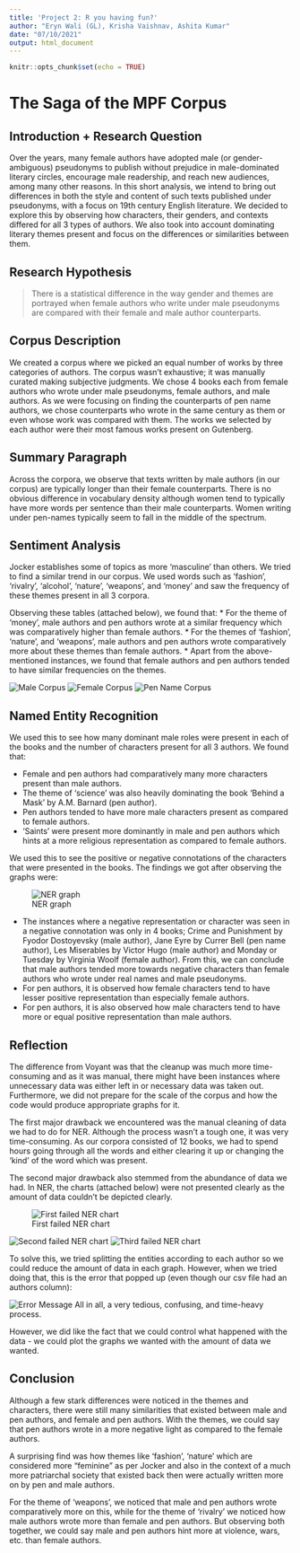 ```yaml
---
title: 'Project 2: R you having fun?'
author: "Eryn Wali (GL), Krisha Vaishnav, Ashita Kumar"
date: "07/10/2021"
output: html_document
---
```


```r
knitr::opts_chunk$set(echo = TRUE)
```

# The Saga of the MPF Corpus

## Introduction + Research Question 
Over the years, many female authors have adopted male (or gender-ambiguous) pseudonyms to publish without prejudice in male-dominated literary circles, encourage male readership, and reach new audiences, among many other reasons. In this short analysis, we intend to bring out differences in both the style and content of such texts published under pseudonyms, with a focus on 19th century English literature. We decided to explore this by observing how characters, their genders, and contexts differed for all 3 types of authors. We also took into account dominating literary themes present and focus on the differences or similarities between them.


## Research Hypothesis 
> There is a statistical difference in the way gender and themes are portrayed when female authors who write under male pseudonyms are compared with their female and male author counterparts.


## Corpus Description 
We created a corpus where we picked an equal number of works by three categories of authors. The corpus wasn’t exhaustive; it was manually curated making subjective judgments. We chose 4 books each from female authors who wrote under male pseudonyms, female authors, and male authors. As we were focusing on finding the counterparts of pen name authors, we chose counterparts who wrote in the same century as them or even whose work was compared with them. The works we selected by each author were their most famous works present on Gutenberg. 


## Summary Paragraph 
Across the corpora, we observe that texts written by male authors (in our corpus) are typically longer than their female counterparts. There is no obvious difference in vocabulary density although women tend to typically have more words per sentence than their male counterparts. Women writing under pen-names typically seem to fall in the middle of the spectrum. 


## Sentiment Analysis 
Jocker establishes some of topics as more ‘masculine’ than others. We tried to find a similar trend in our corpus. We used words such as ‘fashion’, ‘rivalry’, ‘alcohol’, ‘nature’, ‘weapons’, and ‘money’ and saw the frequency of these themes present in all 3 corpora. 

Observing these tables (attached below), we found that:
* For the theme of ‘money’, male authors and pen authors wrote at a similar frequency which was comparatively higher than female authors.
* For the themes of ‘fashion’, ‘nature’, and ‘weapons’, male authors and pen authors wrote comparatively more about these themes than female authors.
* Apart from the above-mentioned instances, we found that female authors and pen authors tended to have similar frequencies on the themes.

![Male Corpus](\Users\erynw\OneDrive\Desktop\intro to digital humanities\idh_project_2\sent1.jpeg)
![Female Corpus](\Users\erynw\OneDrive\Desktop\intro to digital humanities\idh_project_2\sent2.jpeg)
![Pen Name Corpus](\Users\erynw\OneDrive\Desktop\intro to digital humanities\idh_project_2\sent3.jpeg)

## Named Entity Recognition 
We used this to see how many dominant male roles were present in each of the books and the number of characters present for all 3 authors. We found that:


* Female and pen authors had comparatively many more characters present than male authors.
* The theme of ‘science’ was also heavily dominating the book ‘Behind a Mask’ by A.M. Barnard (pen author).
* Pen authors tended to have more male characters present as compared to female authors.
* ‘Saints’ were present more dominantly in male and pen authors which hints at a more religious representation as compared to female authors.

We used this to see the positive or negative connotations of the characters that were presented in the books. The findings we got after observing the graphs were:

![NER graph](\Users\erynw\OneDrive\Desktop\intro to digital humanities\idh_project_2\ner_final.jpeg)

- The instances where a negative representation or character was seen in a negative connotation was only in 4 books; Crime and Punishment by Fyodor Dostoyevsky (male author), Jane Eyre by Currer Bell (pen name author), Les Miserables by Victor Hugo (male author) and Monday or Tuesday by Virginia Woolf (female author). From this, we can conclude that male authors tended more towards negative characters than female authors who wrote under real names and male pseudonyms. 
- For pen authors, it is observed how female characters tend to have lesser positive representation than especially female authors.
- For pen authors, it is also observed how male characters tend to have more or equal positive representation than male authors.


## Reflection 

The difference from Voyant was that the cleanup was much more time-consuming and as it was manual, there might have been instances where unnecessary data was either left in or necessary data was taken out. Furthermore, we did not prepare for the scale of the corpus and how the code would produce appropriate graphs for it.

The first major drawback we encountered was the manual cleaning of data we had to do for NER. Although the process wasn’t a tough one, it was very time-consuming. As our corpora consisted of 12 books, we had to spend hours going through all the words and either clearing it up or changing the ‘kind’ of the word which was present.

The second major drawback also stemmed from the abundance of data we had. In NER, the charts (attached below) were not presented clearly as the amount of data couldn’t be depicted clearly. 

![First failed NER chart](/Users/erynw/OneDrive/Desktop/intro to digital humanities/idh_project_2/ner_chart.jpeg)

![Second failed NER chart](\Users\erynw\OneDrive\Desktop\intro to digital humanities\idh_project_2\ner_chart_2.jpeg)
![Third failed NER chart](\Users\erynw\OneDrive\Desktop\intro to digital humanities\idh_project_2\ner_error.jpeg)

To solve this, we tried splitting the entities according to each author so we could reduce the amount of data in each graph. However, when we tried doing that, this is the error that popped up (even though our csv file had an authors column): 

![Error Message](\Users\erynw\OneDrive\Desktop\intro to digital humanities\idh_project_2\error.jpeg)
All in all, a very tedious, confusing, and time-heavy process.

However, we did like the fact that we could control what happened with the data - we could plot the graphs we wanted with the amount of data we wanted.

## Conclusion 
Although a few stark differences were noticed in the themes and characters, there were still many similarities that existed between male and pen authors, and female and pen authors. With the themes, we could say that pen authors wrote in a more negative light as compared to the female authors.

A surprising find was how themes like ‘fashion’, ‘nature’ which are considered more “feminine” as per Jocker and also in the context of a much more patriarchal society that existed back then were actually written more on by pen and male authors.

For the theme of ‘weapons’, we noticed that male and pen authors wrote comparatively more on this, while for the theme of ‘rivalry’ we noticed how male authors wrote more than female and pen authors. But observing both together, we could say male and pen authors hint more at violence, wars, etc. than female authors. 


